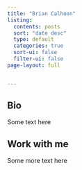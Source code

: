 ```yaml
---
title: "Brian Calhoon"
listing:
  contents: posts
  sort: "date desc"
  type: default
  categories: true
  sort-ui: false
  filter-ui: false
page-layout: full


---
```


## Bio

Some text here

## Work with me

Some more text here


